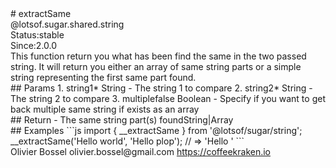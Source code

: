 <div class="docmap-mdx">
# extractSame
<div class="_namespace">@lotsof.sugar.shared.string</div>
<div class="_metas">
<div class="_status"><span class="_status-label">Status:</span><span class="_status-value -stable">stable</span></div>
<div class="_since"><span class="_since-label">Since:</span><span class="_since-value">2.0.0</span></div>
</div>
<div class="_description">
This function return you what has been find the same in the two passed string.
It will return you either an array of same string parts or a simple string
representing the first same part found.
</div>
<div class="_params">
## Params
1. <span class="_name">string1<span class="_required">*</span></span><span class="_default"></span> <span class="_type">String</span>
   - The string 1 to compare
2. <span class="_name">string2<span class="_required">*</span></span><span class="_default"></span> <span class="_type">String</span>
   - The string 2 to compare
3. <span class="_name">multiple</span><span class="_default">false</span> <span class="_type">Boolean</span>
   - Specify if you want to get back multiple same string if exists as an array
</div>
<div class="_return">
## Return
- <span class="_description">The same string part(s) found</span><span class="_default"></span><span class="_type">String|Array</span>
</div>
<div class="_examples">
## Examples
```js
import { __extractSame } from '@lotsof/sugar/string';
__extractSame('Hello world', 'Hello plop'); // => 'Hello '
```
</div>
<div class="_author">
<span class="_name">Olivier Bossel</span>
<span class="_email">olivier.bossel@gmail.com</span>
<a href="https://coffeekraken.io" target="_blank" class="_url">https://coffeekraken.io</a>
</div>
</div>